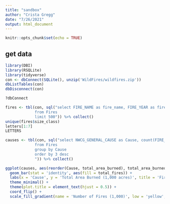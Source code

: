 ```yaml
---
title: "sandbox"
author: "Crista Gregg"
date: "7/26/2021"
output: html_document
---
```


```r
knitr::opts_chunk$set(echo = TRUE)
```

## get data
```r
library(DBI)
library(RSQLite)
library(tidyverse)
con <- dbConnect(SQLite(), unzip('WildFires/wildfires.zip'))
dbListTables(con)
dbDisconnect(con)

?dbConnect
```

```r
fires <- tbl(con, sql("select FIRE_NAME as fire_name, FIRE_YEAR as fire_year, NWCG_GENERAL_CAUSE as cause, CONT_DATE as date, FIRE_SIZE as size, FIRE_SIZE_CLASS as size_class, LATITUDE as latitude, LONGITUDE as longitude, STATE as state 
             from Fires
             limit 500")) %>% collect()
unique(fires$size_class)
letters[1:7]
LETTERS
```             
```r
causes <- tbl(con, sql("select NWCG_GENERAL_CAUSE as Cause, count(FIRE_SIZE)/1000 as total_fires, sum(FIRE_SIZE)/1000 as total_area_burned
             from Fires
             group by Cause
             order by 3 desc
             ")) %>% collect()

ggplot(causes, aes(reorder(Cause, total_area_burned), total_area_burned)) +
  geom_bar(stat = 'identity', aes(fill = total_fires)) + 
  labs(x = 'Cause', y = 'Total Area Burned (1,000 acres)', title = 'Fires by Cause') +
  theme_minimal() + 
  theme(plot.title = element_text(hjust = 0.5)) + 
  coord_flip() +
  scale_fill_gradient(name = 'Number of Fires (1,000)', low = 'yellow', high = 'red')

```

